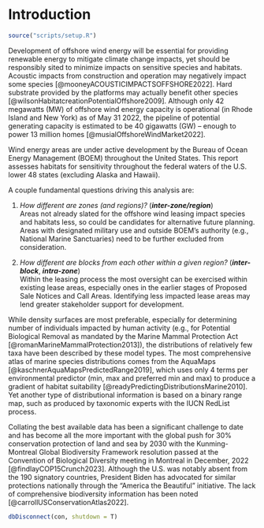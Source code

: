 # Introduction

```r
source("scripts/setup.R")
```

Development of offshore wind energy will be essential for providing renewable energy to mitigate climate change impacts, yet should be responsibly sited to minimize impacts on sensitive species and habitats. Acoustic impacts from construction and operation may negatively impact some species [@mooneyACOUSTICIMPACTSOFFSHORE2022]. Hard substrate provided by the platforms may actually benefit other species [@wilsonHabitatcreationPotentialOffshore2009]. Although only 42 megawatts (MW) of offshore wind energy capacity is operational (in Rhode Island and New York) as of May 31 2022, the pipeline of potential generating capacity is estimated to be 40 gigawatts (GW) -- enough to power 13 million homes [@musialOffshoreWindMarket2022].

Wind energy areas are under active development by the Bureau of Ocean Energy Management (BOEM) throughout the United States. This report assesses habitats for sensitivity throughout the federal waters of the U.S. lower 48 states (excluding Alaska and Hawaii).

A couple fundamental questions driving this analysis are:

1. _How different are zones (and regions)?_ (_**inter-zone/region**_)\
  Areas not already slated for the offshore wind leasing impact species and habitats less, so could be candidates for alternative future planning. Areas with designated military use and outside BOEM’s authority (e.g., National Marine Sanctuaries) need to be further excluded from consideration.

1.  _How different are blocks from each other within a given region?_ (_**inter-block**_, _**intra-zone**_)\
  Within the leasing process the most oversight can be exercised within existing lease areas, especially ones in the earlier stages of Proposed Sale Notices and Call Areas. Identifying less impacted lease areas may lend greater stakeholder support for development.

While density surfaces are most preferable, especially for determining number of individuals impacted by human activity (e.g., for Potential Biological Removal as mandated by the Marine Mammal Protection Act [@romanMarineMammalProtection2013]), the distributions of relatively few taxa have been described by these model types. The most comprehensive atlas of marine species distributions comes from the AquaMaps [@kaschnerAquaMapsPredictedRange2019], which uses only 4 terms per environmental predictor (min, max and preferred min and max) to produce a gradient of habitat suitability [@readyPredictingDistributionsMarine2010]. Yet another type of distributional information is based on a binary range map, such as produced by taxonomic experts with the IUCN RedList process. 

Collating the best available data has been a significant challenge to date and has become all the more important with the global push for 30% conservation protection of land and sea by 2030 with the Kunming-Montreal Global Biodiversity Framework resolution passed at the Convention of Biological Diversity meeting in Montreal in December, 2022 [@findlayCOP15Crunch2023]. Although the U.S. was notably absent from the 190 signatory countries, President Biden has advocated for similar protections nationally through the "America the Beautiful" initiative. The lack of comprehensive biodiversity information has been noted [@carrollUSConservationAtlas2022].

<!-- 

TODO:

- Essential Fish Habitat (EFH) is too coarse, not preferred by [@friedlandResourceOccurrenceProductivity2021] (see [methods notes | offhab - Google Docs](https://docs.google.com/document/d/1JSJMBqqL4c44c8fx01I-elx7gK8dNyuABjLinaxC95k/edit#bookmark=id.sky4lrftqqq8)) 

- review [oharaAligningMarineSpecies2017]: compares AquaMaps with IUCN and brings up how aligns and misaligns. Points for Intro + Discussion.
-->


```r
dbDisconnect(con, shutdown = T)
```

